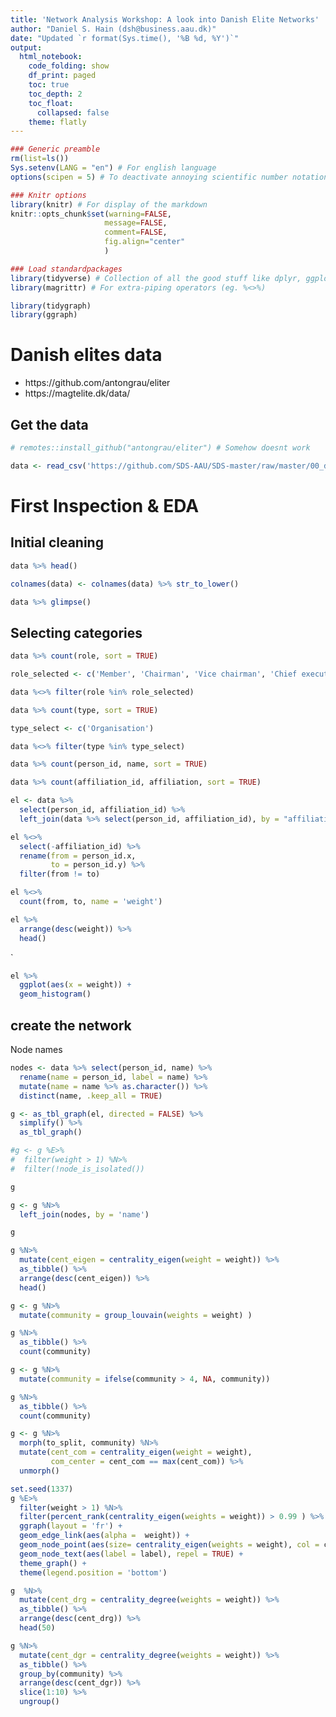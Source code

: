 ```yaml
---
title: 'Network Analysis Workshop: A look into Danish Elite Networks'
author: "Daniel S. Hain (dsh@business.aau.dk)"
date: "Updated `r format(Sys.time(), '%B %d, %Y')`"
output:
  html_notebook:
    code_folding: show
    df_print: paged
    toc: true
    toc_depth: 2
    toc_float:
      collapsed: false
    theme: flatly
---
```


```r
### Generic preamble
rm(list=ls())
Sys.setenv(LANG = "en") # For english language
options(scipen = 5) # To deactivate annoying scientific number notation

### Knitr options
library(knitr) # For display of the markdown
knitr::opts_chunk$set(warning=FALSE,
                     message=FALSE,
                     comment=FALSE, 
                     fig.align="center"
                     )
```

```r
### Load standardpackages
library(tidyverse) # Collection of all the good stuff like dplyr, ggplot2 ect.
library(magrittr) # For extra-piping operators (eg. %<>%)
```

```r
library(tidygraph)
library(ggraph)
```

# Danish elites data

* https://github.com/antongrau/eliter
* https://magtelite.dk/data/

## Get the data

```r
# remotes::install_github("antongrau/eliter") # Somehow doesnt work
```

```r
data <- read_csv('https://github.com/SDS-AAU/SDS-master/raw/master/00_data/networks/elite_den17.csv') 
```

# First Inspection & EDA

## Initial cleaning

```r
data %>% head()
```
```r
colnames(data) <- colnames(data) %>% str_to_lower()
```

```r
data %>% glimpse()
```

## Selecting categories

```r
data %>% count(role, sort = TRUE)
```
```r
role_selected <- c('Member', 'Chairman', 'Vice chairman', 'Chief executive')
```

```r
data %<>% filter(role %in% role_selected)
```

```r
data %>% count(type, sort = TRUE)
```


```r
type_select <- c('Organisation')
```

```r
data %<>% filter(type %in% type_select)
```


```r
data %>% count(person_id, name, sort = TRUE)
```

```r
data %>% count(affiliation_id, affiliation, sort = TRUE)
```

```r
el <- data %>%
  select(person_id, affiliation_id) %>%
  left_join(data %>% select(person_id, affiliation_id), by = "affiliation_id") 
```

```r
el %<>% 
  select(-affiliation_id) %>%
  rename(from = person_id.x, 
         to = person_id.y) %>%
  filter(from != to)
```

```r
el %<>%
  count(from, to, name = 'weight') 
```

```r
el %>% 
  arrange(desc(weight)) %>%
  head()
```
`
```r
el %>% 
  ggplot(aes(x = weight)) +
  geom_histogram()
```

## create the network

Node names

```r
nodes <- data %>% select(person_id, name) %>%
  rename(name = person_id, label = name) %>%
  mutate(name = name %>% as.character()) %>%
  distinct(name, .keep_all = TRUE)
```

```r
g <- as_tbl_graph(el, directed = FALSE) %>% 
  simplify() %>% 
  as_tbl_graph()
```

```r
#g <- g %E>%
#  filter(weight > 1) %N>%
#  filter(!node_is_isolated())
```



```r
g
```

```r
g <- g %N>% 
  left_join(nodes, by = 'name')
```

```r
g
```

```r
g %N>%
  mutate(cent_eigen = centrality_eigen(weight = weight)) %>%
  as_tibble() %>%
  arrange(desc(cent_eigen)) %>%
  head()
```

```r
g <- g %N>%
  mutate(community = group_louvain(weights = weight) )
```

```r
g %N>%
  as_tibble() %>%
  count(community)
```

```r
g <- g %N>%
  mutate(community = ifelse(community > 4, NA, community))
```

```r
g %N>%
  as_tibble() %>%
  count(community)
```

```r
g <- g %N>%
  morph(to_split, community) %N>%
  mutate(cent_com = centrality_eigen(weight = weight),
         com_center = cent_com == max(cent_com)) %>%
  unmorph()
```


```r
set.seed(1337)
g %E>%
  filter(weight > 1) %N>% 
  filter(percent_rank(centrality_eigen(weights = weight)) > 0.99 ) %>%
  ggraph(layout = 'fr') + 
  geom_edge_link(aes(alpha =  weight)) +
  geom_node_point(aes(size= centrality_eigen(weights = weight), col = community)) +
  geom_node_text(aes(label = label), repel = TRUE) + 
  theme_graph() +
  theme(legend.position = 'bottom')
```

```r
g  %N>%
  mutate(cent_drg = centrality_degree(weights = weight)) %>%
  as_tibble() %>%
  arrange(desc(cent_drg)) %>%
  head(50)
```

```r
g %N>%
  mutate(cent_dgr = centrality_degree(weights = weight)) %>%
  as_tibble() %>%
  group_by(community) %>%
  arrange(desc(cent_dgr)) %>%
  slice(1:10) %>%
  ungroup()
```



